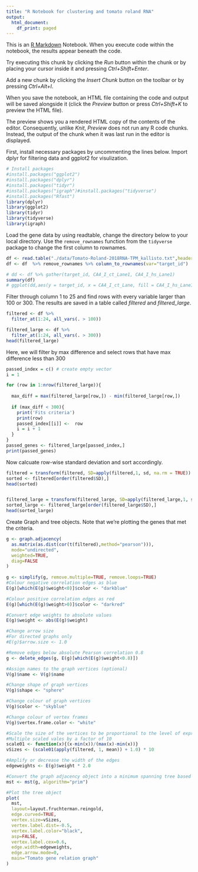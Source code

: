```yaml
---
title: "R Notebook for clustering and tomato roland RNA"
output:
  html_document:
    df_print: paged
---
```


This is an [R Markdown](http://rmarkdown.rstudio.com) Notebook. When you execute code within the notebook, the results appear beneath the code. 

Try executing this chunk by clicking the *Run* button within the chunk or by placing your cursor inside it and pressing *Ctrl+Shift+Enter*. 

Add a new chunk by clicking the *Insert Chunk* button on the toolbar or by pressing *Ctrl+Alt+I*.

When you save the notebook, an HTML file containing the code and output will be saved alongside it (click the *Preview* button or press *Ctrl+Shift+K* to preview the HTML file).

The preview shows you a rendered HTML copy of the contents of the editor. Consequently, unlike *Knit*, *Preview* does not run any R code chunks. Instead, the output of the chunk when it was last run in the editor is displayed.

First, install necessary packages by uncommenting the lines below. Import dplyr for filtering data and ggplot2 for visulization.


```r
# Install packages
#install.packages("ggplot2")
#install.packages("dplyr")
#install.packages("tidyr")
#install.packages("igraph")#install.packages("tidyverse")
#install.packages("Rfast")
library(dplyr)
library(ggplot2)
library(tidyr)
library(tidyverse)
library(igraph)

```

Load the gene data by using readtable, change the directory below to your local directory. 
Use the `remove_rownames` function from the `tidyverse` package to change the first column to rownames.   

```r
df <- read.table("./data/Tomato-Roland-2018RNA-TPM_kallisto.txt",header=TRUE)
df <- df  %>% remove_rownames %>% column_to_rownames(var="target_id") 

# dd <- df %>% gather(target_id, CA4_I_ct_Lane1, CA4_I_hs_Lane1) 
summary(df) 
# ggplot(dd,aes(y = target_id, x = CA4_I_ct_Lane, fill = CA4_I_hs_Lane1 ))
```

Filter through column 1 to 25 and find rows with every variable larger than 100 or 300. The results are saved in a table called *filtered* and *filtered_large*. 

```r

filtered <- df %>%
  filter_at(1:24, all_vars(. > 100)) 

filtered_large <- df %>%
  filter_at(1:24, all_vars(. > 300)) 
head(filtered_large)

```

Here, we will filter by max difference and select rows that have max difference less than 300

```r

passed_index = c() # create empty vector
i = 1

for (row in 1:nrow(filtered_large)){
 
  max_diff = max(filtered_large[row,]) - min(filtered_large[row,])
  
  if (max_diff < 300){
    print('Fits criteria')
    print(row)
    passed_index[[i]] <-  row
    i = i + 1
  }
}
passed_genes <- filtered_large[passed_index,]
print(passed_genes)
```
Now calcuate row-wise standard deviation and sort accordingly. 
```r

filtered = transform(filtered, SD=apply(filtered,1, sd, na.rm = TRUE))
sorted <- filtered[order(filtered$SD),]
head(sorted)


filtered_large = transform(filtered_large, SD=apply(filtered_large,1, sd, na.rm = TRUE))
sorted_large <- filtered_large[order(filtered_large$SD),]
head(sorted_large)

```
Create Graph and tree objects. Note that we're plotting the genes that met the criteria.

```r

g <- graph.adjacency(
  as.matrix(as.dist(cor(t(filtered),method="pearson"))),
  mode="undirected",
  weighted=TRUE,
  diag=FALSE
)
  
g <- simplify(g, remove.multiple=TRUE, remove.loops=TRUE)
#Colour negative correlation edges as blue
E(g)[which(E(g)$weight<0)]$color <- "darkblue"

#Colour positive correlation edges as red
E(g)[which(E(g)$weight>0)]$color <- "darkred"

#Convert edge weights to absolute values
E(g)$weight <- abs(E(g)$weight)

#Change arrow size
#For directed graphs only
#E(g)$arrow.size <- 1.0

#Remove edges below absolute Pearson correlation 0.8
g <- delete_edges(g, E(g)[which(E(g)$weight<0.8)])

#Assign names to the graph vertices (optional)
V(g)$name <- V(g)$name

#Change shape of graph vertices
V(g)$shape <- "sphere"

#Change colour of graph vertices
V(g)$color <- "skyblue"

#Change colour of vertex frames
V(g)$vertex.frame.color <- "white"

#Scale the size of the vertices to be proportional to the level of expression of each gene represented by each vertex
#Multiple scaled vales by a factor of 10
scale01 <- function(x){(x-min(x))/(max(x)-min(x))}
vSizes <- (scale01(apply(filtered, 1, mean)) + 1.0) * 10

#Amplify or decrease the width of the edges
edgeweights <- E(g)$weight * 2.0

#Convert the graph adjacency object into a minimum spanning tree based on Prim's algorithm
mst <- mst(g, algorithm="prim")

#Plot the tree object
plot(
  mst,
  layout=layout.fruchterman.reingold,
  edge.curved=TRUE,
  vertex.size=vSizes,
  vertex.label.dist=-0.5,
  vertex.label.color="black",
  asp=FALSE,
  vertex.label.cex=0.6,
  edge.width=edgeweights,
  edge.arrow.mode=0,
  main="Tomato gene relation graph"
)

```




